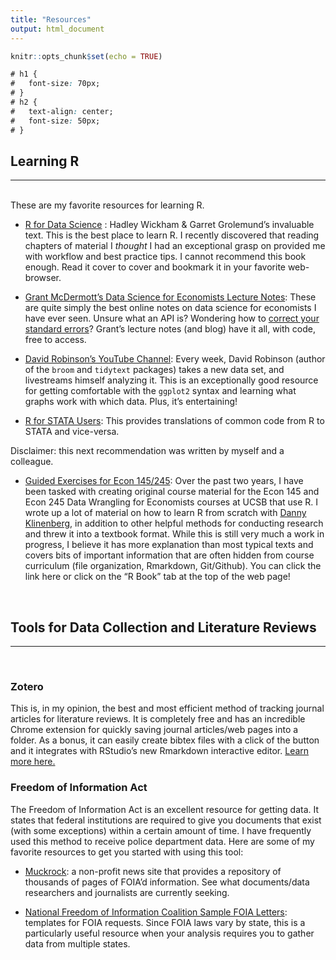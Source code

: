 ```yaml
---
title: "Resources"
output: html_document
---
```


```r
knitr::opts_chunk$set(echo = TRUE)
```

```css
# h1 {
#   font-size: 70px;
# }
# h2 {
#   text-align: center;
#   font-size: 50px;
# }
```

## Learning R
***
<br>
These are my favorite resources for learning R.

-   [R for Data Science](https://r4ds.had.co.nz/) : Hadley Wickham & Garret Grolemund's invaluable text. This is the best place to learn R. I recently discovered that reading chapters of material I *thought* I had an exceptional grasp on provided me with workflow and best practice tips. I cannot recommend this book enough. Read it cover to cover and bookmark it in your favorite web-browser.

-   [Grant McDermott's Data Science for Economists Lecture Notes](https://github.com/uo-ec607/lectures): These are quite simply the best online notes on data science for economists I have ever seen. Unsure what an API is? Wondering how to [correct your standard errors](https://grantmcdermott.com/better-way-adjust-SEs/)? Grant's lecture notes (and blog) have it all, with code, free to access.

-   [David Robinson's YouTube Channel](https://www.youtube.com/channel/UCeiiqmVK07qhY-wvg3IZiZQ): Every week, David Robinson (author of the `broom` and `tidytext` packages) takes a new data set, and livestreams himself analyzing it. This is an exceptionally good resource for getting comfortable with the `ggplot2` syntax and learning what graphs work with which data. Plus, it's entertaining!


-   [R for STATA Users](https://www.matthieugomez.com/statar/manipulate-data.html): This provides translations of common code from R to STATA and vice-versa.

Disclaimer: this next recommendation was written by myself and a colleague.

- [Guided Exercises for Econ 145/245](https://michaeltopper1.github.io/data-wrangling-econ-book/): Over the past two years, I have been tasked with creating original course material for the Econ 145 and Econ 245 Data Wrangling for Economists courses at UCSB that use R. I wrote up a lot of material on how to learn R from scratch with [Danny Klinenberg](https://sites.google.com/view/dannyklinenberg/home), in addition to other helpful methods for conducting research and threw it into a textbook format. While this is still very much a work in progress, I believe it has more explanation than most typical texts and covers bits of important information that are often hidden from course curriculum (file organization, Rmarkdown, Git/Github). You can click the link here or click on the "R Book" tab at the top of the web page!

<br>

## Tools for Data Collection and Literature Reviews
***
<br>

### Zotero

This is, in my opinion, the best and most efficient method of tracking journal articles for literature reviews. It is completely free and has an incredible Chrome extension for quickly saving journal articles/web pages into a folder. As a bonus, it can easily create bibtex files with a click of the button and it integrates with RStudio's new Rmarkdown interactive editor. [Learn more here.](https://www.zotero.org/)

### Freedom of Information Act

The Freedom of Information Act is an excellent resource for getting data. It states that federal institutions are required to give you documents that exist (with some exceptions) within a certain amount of time. I have frequently used this method to receive police department data. Here are some of my favorite resources to get you started with using this tool:

-   [Muckrock](https://www.muckrock.com/): a non-profit news site that provides a repository of thousands of pages of FOIA'd information. See what documents/data researchers and journalists are currently seeking.

-   [National Freedom of Information Coalition Sample FOIA Letters](https://www.nfoic.org/state-sample-foia-request-letters/): templates for FOIA requests. Since FOIA laws vary by state, this is a particularly useful resource when your analysis requires you to gather data from multiple states.


